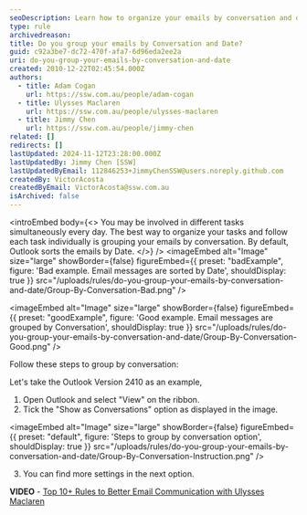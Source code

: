 ```yaml
---
seoDescription: Learn how to organize your emails by conversation and date, improving task management and productivity with these simple steps in Outlook.
type: rule
archivedreason:
title: Do you group your emails by Conversation and Date?
guid: c92a3be7-dc72-470f-afa7-6d96eda2ee2a
uri: do-you-group-your-emails-by-conversation-and-date
created: 2010-12-22T02:45:54.000Z
authors:
  - title: Adam Cogan
    url: https://ssw.com.au/people/adam-cogan
  - title: Ulysses Maclaren
    url: https://ssw.com.au/people/ulysses-maclaren
  - title: Jimmy Chen
    url: https://ssw.com.au/people/jimmy-chen
related: []
redirects: []
lastUpdated: 2024-11-12T23:28:00.000Z
lastUpdatedBy: Jimmy Chen [SSW]
lastUpdatedByEmail: 112846253+JimmyChenSSW@users.noreply.github.com
createdBy: VictorAcosta
createdByEmail: VictorAcosta@ssw.com.au
isArchived: false
---
```


<introEmbed
  body={<>
You may be involved in different tasks simultaneously every day. The best way to organize your tasks and follow each task individually is grouping your emails by conversation. By default, Outlook sorts the emails by Date.
  </>}
/>
<imageEmbed
  alt="Image"
  size="large"
  showBorder={false}
  figureEmbed={{
    preset: "badExample",
    figure: 'Bad example. Email messages are sorted by Date',
    shouldDisplay: true
  }}
  src="/uploads/rules/do-you-group-your-emails-by-conversation-and-date/Group-By-Conversation-Bad.png"
/>

<imageEmbed
  alt="Image"
  size="large"
  showBorder={false}
  figureEmbed={{
    preset: "goodExample",
    figure: 'Good example.  Email messages are grouped by Conversation',
    shouldDisplay: true
  }}
  src="/uploads/rules/do-you-group-your-emails-by-conversation-and-date/Group-By-Conversation-Good.png"
/>

Follow these steps to group by conversation:

Let's take the Outlook Version 2410 as an example,

1. Open Outlook and select "View" on the ribbon.
2. Tick the "Show as Conversations" option as displayed in the image.


<imageEmbed
  alt="Image"
  size="large"
  showBorder={false}
  figureEmbed={{
    preset: "default",
    figure: 'Steps to group by conversation option',
    shouldDisplay: true
  }}
  src="/uploads/rules/do-you-group-your-emails-by-conversation-and-date/Group-By-Conversation-Instruction.png"
/>

3. You can find more settings in the next option.

**VIDEO** - [Top 10+ Rules to Better Email Communication with Ulysses Maclaren](https://www.youtube.com/watch?v=LAqRokqq4jI)
